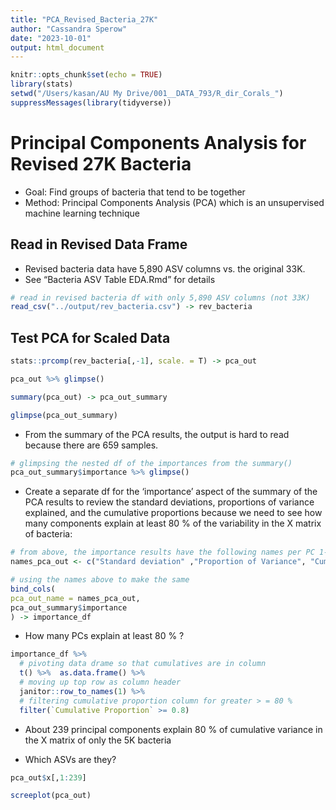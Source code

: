 ```yaml
---
title: "PCA_Revised_Bacteria_27K"
author: "Cassandra Sperow"
date: "2023-10-01"
output: html_document
---
```


```r
knitr::opts_chunk$set(echo = TRUE)
library(stats)
setwd("/Users/kasan/AU My Drive/001__DATA_793/R_dir_Corals_")
suppressMessages(library(tidyverse))
```

# Principal Components Analysis for Revised 27K Bacteria

- Goal: Find groups of bacteria that tend to be together
- Method: Principal Components Analysis (PCA) which is an unsupervised machine learning technique

## Read in Revised Data Frame
- Revised bacteria data have 5,890 ASV columns vs. the original 33K. 
- See "Bacteria ASV Table EDA.Rmd" for details
```r
# read in revised bacteria df with only 5,890 ASV columns (not 33K)
read_csv("../output/rev_bacteria.csv") -> rev_bacteria
```

## Test PCA for Scaled Data

```r
stats::prcomp(rev_bacteria[,-1], scale. = T) -> pca_out
```

```r
pca_out %>% glimpse()
```

```r
summary(pca_out) -> pca_out_summary

glimpse(pca_out_summary)
```
- From the summary of the PCA results, the output is hard to read because there are 659 samples. 
```r
# glimpsing the nested df of the importances from the summary()
pca_out_summary$importance %>% glimpse()
```

- Create a separate df for the 'importance' aspect of the summary of the PCA results to review the standard deviations, proportions of variance explained, and the cumulative proportions because we need to see how many components explain at least 80 % of the variability in the X matrix of bacteria:
```r
# from above, the importance results have the following names per PC 1-659
names_pca_out <- c("Standard deviation" ,"Proportion of Variance", "Cumulative Proportion")

# using the names above to make the same 
bind_cols(
pca_out_name = names_pca_out, 
pca_out_summary$importance
) -> importance_df
```

- How many PCs explain at least 80 % ?
```r
importance_df %>% 
  # pivoting data drame so that cumulatives are in column
  t() %>%  as.data.frame() %>% 
  # moving up top row as column header
  janitor::row_to_names(1) %>% 
  # filtering cumulative proportion column for greater > = 80 %
  filter(`Cumulative Proportion` >= 0.8)

```
- About 239 principal components explain 80 % of cumulative variance in the X matrix of only the 5K bacteria

- Which ASVs are they?

```r
pca_out$x[,1:239]
```



```r
screeplot(pca_out)
```






